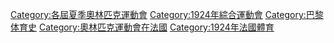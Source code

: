 {{catmore}}
{{Commonscat|1924 Summer Olympics}}

[[Category:各屆夏季奧林匹克運動會|Category:各屆夏季奧林匹克運動會]]
[[Category:1924年綜合運動會|Category:1924年綜合運動會]]
[[Category:巴黎体育史|Category:巴黎体育史]]
[[Category:奧林匹克運動會在法國|Category:奧林匹克運動會在法國]]
[[Category:1924年法國體育|Category:1924年法國體育]]